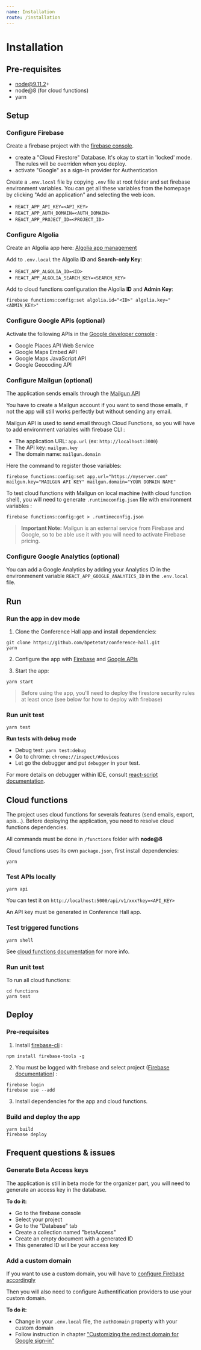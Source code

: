 ```yaml
---
name: Installation
route: /installation
---
```


# Installation

## Pre-requisites

* node@9.11.2+
* node@8 (for cloud functions)
* yarn

## Setup

### Configure Firebase

Create a firebase project with the [firebase console](https://console.firebase.google.com).

* create a "Cloud Firestore" Database. It's okay to start in 'locked' mode. The rules will be overriden when you deploy.
* activate "Google" as a sign-in provider for Authentication

Create a `.env.local` file by copying `.env` file at root folder and set firebase environment variables. You can get all these variables from the homepage by clicking "Add an application" and selecting the web icon.

* `REACT_APP_API_KEY=<API_KEY>`
* `REACT_APP_AUTH_DOMAIN=<AUTH_DOMAIN>`
* `REACT_APP_PROJECT_ID=<PROJECT_ID>`

### Configure Algolia

Create an Algolia app here: [Algolia app management](https://www.algolia.com/manage/applications)

Add to `.env.local` the Algolia **ID** and **Search-only Key**:
* `REACT_APP_ALGOLIA_ID=<ID>`
* `REACT_APP_ALGOLIA_SEARCH_KEY=<SEARCH_KEY>`

Add to cloud functions configuration the Algolia **ID** and **Admin Key**:

```
firebase functions:config:set algolia.id="<ID>" algolia.key="<ADMIN_KEY>"
```

### Configure Google APIs (optional)

Activate the following APIs in the [Google developer console](https://console.developers.google.com/apis) :

* Google Places API Web Service
* Google Maps Embed API
* Google Maps JavaScript API
* Google Geocoding API

### Configure Mailgun (optional)

The application sends emails through the [Mailgun API](https://www.mailgun.com/)

You have to create a Mailgun account if you want to send those emails, if not the app will still works perfectly but without sending any email.

Mailgun API is used to send email through Cloud Functions, so you will have to add environment variables with firebase CLI :
* The application URL: `app.url` (ex: `http://localhost:3000`)
* The API key: `mailgun.key`
* The domain name: `mailgun.domain`

Here the command to register those variables:

```
firebase functions:config:set app.url="https://myserver.com" mailgun.key="MAILGUN API KEY" mailgun.domain="YOUR DOMAIN NAME"
```

To test cloud functions with Mailgun on local machine (with cloud function shell), you will need to generate `.runtimeconfig.json` file with environment variables :

```
firebase functions:config:get > .runtimeconfig.json
```

> **Important Note:** Mailgun is an external service from Firebase and Google, so to be able use it with you will need to activate Firebase pricing.

### Configure Google Analytics (optional)

You can add a Google Analytics by adding your Analytics ID in the environmenent variable `REACT_APP_GOOGLE_ANALYTICS_ID` in the `.env.local` file.

## Run

### Run the app in dev mode

1. Clone the Conference Hall app and install dependencies:
```
git clone https://github.com/bpetetot/conference-hall.git
yarn
```

2. Configure the app with [Firebase](#configure-firebase) and [Google APIs](#configure-google-apis-optional)

3. Start the app:

```
yarn start
```

> Before using the app, you'll need to deploy the firestore security rules at least once (see below for how to deploy with firebase)

### Run unit test

```
yarn test
```

**Run tests with debug mode**
* Debug test: `yarn test:debug`
* Go to chrome: `chrome://inspect/#devices`
* Let go the debugger and put `debugger` in your test.

For more details on debugger within IDE, consult [react-script documentation](https://github.com/facebook/create-react-app/blob/ed5c48c81b2139b4414810e1efe917e04c96ee8d/packages/react-scripts/template/README.md#debugging-tests-in-chrome).

## Cloud functions

The project uses cloud functions for severals features (send emails, export, apis...). Before deploying the application, you need to resolve cloud functions dependencies.

All commands must be done in `/functions` folder with **node@8**

Cloud functions uses its own `package.json`, first install dependencies:
```
yarn
```

### Test APIs locally

```
yarn api
```

You can test it on `http://localhost:5000/api/v1/xxx?key=<API_KEY>`

An API key must be generated in Conference Hall app.

### Test triggered functions

```
yarn shell
```

See [cloud functions documentation](https://firebase.google.com/docs/functions/local-emulator) for more info.

### Run unit test
To run all cloud functions:
```
cd functions
yarn test
```

## Deploy

### Pre-requisites

1. Install [firebase-cli](https://firebase.google.com/docs/cli/) :

```
npm install firebase-tools -g
```

2. You must be logged with firebase and select project ([Firebase documentation](https://firebase.google.com/docs/web)) :

```
firebase login
firebase use --add
```

3. Install dependencies for the app and cloud functions.

### Build and deploy the app

```
yarn build
firebase deploy
```

## Frequent questions & issues

### Generate Beta Access keys

The application is still in beta mode for the organizer part, you will need to generate an access key in the database.

**To do it:**
- Go to the firebase console
- Select your project
- Go to the "Database" tab
- Create a collection named "betaAccess"
- Create an empty document with a generated ID
- This generated ID will be your access key

### Add a custom domain

If you want to use a custom domain, you will have to [configure Firebase accordingly](https://firebase.google.com/docs/hosting/custom-domain)

Then you will also need to configure Authentification providers to use your custom domain.

**To do it:**
- Change in your `.env.local` file, the `authDomain` property with your custom domain
- Follow instruction in chapter ["Customizing the redirect domain for Google sign-in"](https://firebase.google.com/docs/auth/web/google-signin)
